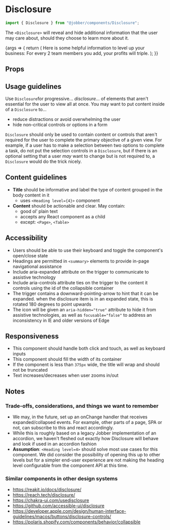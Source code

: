 
<Meta title="Components/Disclosure" component={Disclosure} />

# Disclosure

```ts
import { Disclosure } from "@jobber/components/Disclosure";
```

The `<Disclosure>` will reveal and hide additional information that the user may
care about, should they choose to learn more about it.

<Canvas>
  <Story
    name="Disclosure"
    args={{
      title: "Advanced instructions",
    }}
  >
    {args => {
      return (
        <Disclosure {...args}>
          <Content>
            <Text>
              Here is some helpful information to level up your business:
            </Text>
            <Text>
              For every 2 team members you add, your profits will triple.
            </Text>
          </Content>
        </Disclosure>
      );
    }}
  </Story>
</Canvas>

## Props

<ArgsTable of={Disclosure} story="Disclosure" />

## Usage guidelines

Use `Disclosure`for progressive... _disclosure..._ of elements that aren't
essential for the user to view all at once. You may want to put content inside
of a `Disclosure` to...

- reduce distractions or avoid overwhelming the user
- hide non-critical controls or options in a form

`Disclosure` should only be used to contain content or controls that aren't
required for the user to complete the primary objective of a given view. For
example, if a user has to make a selection between two options to complete a
task, do not put the selection controls in a `Disclosure`, but if there is an
optional setting that a user _may_ want to change but is not required to, a
`Disclosure` would do the trick nicely.

## Content guidelines

- **Title** should be informative and label the type of content grouped in the
  body content in it
  - uses `<Heading level={4}>` component
- **Content** should be actionable and clear. May contain:
  - good ol’ plain text
  - accepts any React component as a child
  - except: `<Page>`, `<Table>`

## Accessibility

- Users should be able to use their keyboard and toggle the component's
  open/close state
- Headings are permitted in `<summary>` elements to provide in-page navigational
  assistance
- Include aria-expanded attribute on the trigger to communicate to assistive
  technology
- Include aria-controls attribute ties on the trigger to the content it controls
  using the id of the collapsible container
- The trigger contains a downward-pointing-arrow to hint that it can be
  expanded. when the disclosure item is in an expanded state, this is rotated
  180 degrees to point upwards
- The icon will be given an `aria-hidden="true"` attribute to hide it from
  assistive technologies, as well as `focusable="false"` to address an
  inconsistency in IE and older versions of Edge

## Responsiveness

- This component should handle both click and touch, as well as keyboard inputs
- This component should fill the width of its container
- If the component is less than `375px` wide, the title will wrap and should not
  be truncated
- Text increases/decreases when user zooms in/out

## Notes

### Trade-offs, considerations, and things we want to remember

- We may, in the future, set up an onChange handler that receives
  expanded/collapsed events. For example, other parts of a page, SPA or not, can
  subscribe to this and react accordingly.
- While this is roughly based on a legacy Jobber implementation of an accordion,
  we haven't fleshed out exactly how Disclosure will behave and look if used in
  an accordion fashion
- **Assumption**: `<Heading level=4>` should solve most use cases for this
  component. We did consider the possibility of opening this up to other levels
  but for a simpler end-user experience are not making the heading level
  configurable from the component API at this time.

### Similar components in other design systems

- https://reakit.io/docs/disclosure/
- https://reach.tech/disclosure/
- https://chakra-ui.com/usedisclosure
- https://github.com/accessible-ui/disclosure
- https://developer.apple.com/design/human-interface-guidelines/macos/buttons/disclosure-controls/
- https://polaris.shopify.com/components/behavior/collapsible
